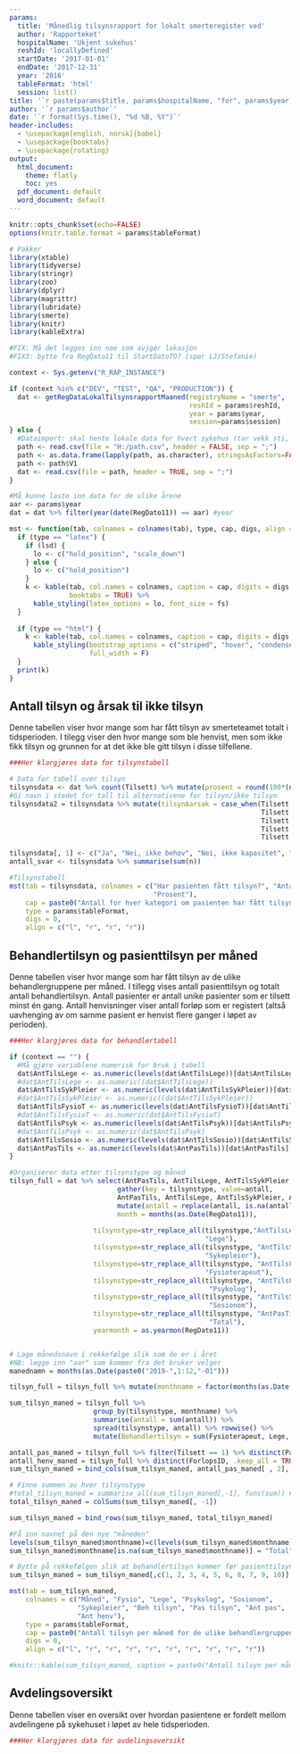 ```yaml
---
params:
  title: 'Månedlig tilsynsrapport for lokalt smerteregister ved'
  author: 'Rapporteket'
  hospitalName: 'Ukjent sukehus'
  reshId: 'locallyDefined'
  startDate: '2017-01-01'
  endDate: '2017-12-31'
  year: '2016'
  tableFormat: 'html'
  session: list()
title: '`r paste(params$title, params$hospitalName, "for", params$year)`'
author: '`r params$author`'
date: '`r format(Sys.time(), "%d %B, %Y")`'
header-includes:
  - \usepackage[english, norsk]{babel}
  - \usepackage{booktabs}
  - \usepackage{rotating}
output:
  html_document:
    theme: flatly
    toc: yes
  pdf_document: default
  word_document: default
---
```

```r
knitr::opts_chunk$set(echo=FALSE)
options(knitr.table.format = params$tableFormat)

# Pakker
library(xtable)
library(tidyverse)
library(stringr)
library(zoo)
library(dplyr)
library(magrittr)
library(lubridate)
library(smerte)
library(knitr)
library(kableExtra)

#FIX: Må det legges inn noe som avjgør lokasjon
#FIX3: bytte fra RegDato11 til StartDatoTO? (spør LJ/Stefanie)

```

```r

context <- Sys.getenv("R_RAP_INSTANCE")

if (context %in% c("DEV", "TEST", "QA", "PRODUCTION")) {
  dat <- getRegDataLokalTilsynsrapportMaaned(registryName = "smerte",
                                             reshId = params$reshId,
                                             year = params$year,
                                             session=params$session)
} else {
  #Dataimport: skal hente lokale data for hvert sykehus (tar vekk sti, og erstatter med lokal filB)
  path <- read.csv(file = "H:/path.csv", header = FALSE, sep = ";")
  path <- as.data.frame(lapply(path, as.character), stringsAsFactors=FALSE)
  path <- path$V1
  dat <- read.csv(file = path, header = TRUE, sep = ";")
}

#Må kunne laste inn data for de ulike årene
aar <- params$year
dat = dat %>% filter(year(date(RegDato11)) == aar) #year
```

```r
mst <- function(tab, colnames = colnames(tab), type, cap, digs, align = NULL, fs = 8, lsd = FALSE) {
  if (type == "latex") {
    if (lsd) {
      lo <- c("hold_position", "scale_down")
    } else {
      lo <- c("hold_position")
    }
    k <- kable(tab, col.names = colnames, caption = cap, digits = digs, align = align,
               booktabs = TRUE) %>% 
      kable_styling(latex_options = lo, font_size = fs)
  }
  
  if (type == "html") {
    k <- kable(tab, col.names = colnames, caption = cap, digits = digs, align = align) %>% 
      kable_styling(bootstrap_options = c("striped", "hover", "condensed"),
                    full_width = F)
  }
  print(k)
}
```

## Antall tilsyn og årsak til ikke tilsyn

Denne tabellen viser hvor mange som har fått tilsyn av smerteteamet totalt i tidsperioden. I tilegg viser den hvor mange som ble henvist, men som ikke fikk tilsyn og grunnen for at det ikke ble gitt tilsyn i disse tilfellene.

```r
###Her klargjøres data for tilsynstabell

# Data for tabell over tilsyn
tilsynsdata <- dat %>% count(Tilsett) %>% mutate(prosent = round(100*(n/sum(n))))
#Gi navn i stedet for tall til alternativene for tilsyn/ikke tilsyn
tilsynsdata2 = tilsynsdata %>% mutate(tilsynAarsak = case_when(Tilsett == 1 ~ "Ja",
                                                               Tilsett == 2 ~ "Nei, ikke behov",
                                                               Tilsett == 3 ~ "Nei, ikke kapasitet",
                                                               Tilsett == 4 ~ "Nei, men gitt råd",
                                                               Tilsett == 5 ~ "Nei, annen grunn"))

tilsynsdata[, 1] <- c("Ja", "Nei, ikke behov", "Nei, ikke kapasitet", "Nei, men gitt råd", "Nei, annen grunn")
antall_svar <- tilsynsdata %>% summarise(sum(n))

#Tilsynstabell
mst(tab = tilsynsdata, colnames = c("Har pasienten fått tilsyn?", "Antall ",
                                    "Prosent"),
    cap = paste0("Antall for hver kategori om pasienten har fått tilsyn."),
    type = params$tableFormat,
    digs = 0,
    align = c("l", "r", "r", "r"))
```


## Behandlertilsyn og pasienttilsyn per måned

Denne tabellen viser hvor mange som har fått tilsyn av de ulike behandlergruppene per måned. I tillegg vises antall pasienttilsyn og totalt antall behandlertilsyn. Antall pasienter er antall unike pasienter som er tilsett minst én gang. Antall henvisninger viser antall forløp som er registert (altså uavhenging av om samme pasient er henvist flere ganger i løpet av perioden).

```r
###Her klargjøres data for behandlertabell

if (context == "") {
  #Må gjøre variablene numerisk for bruk i tabell
  dat$AntTilsLege <- as.numeric(levels(dat$AntTilsLege))[dat$AntTilsLege]
  #dat$AntTilsLege <- as.numeric((dat$AntTilsLege))
  dat$AntTilsSykPleier <- as.numeric(levels(dat$AntTilsSykPleier))[dat$AntTilsSykPleier]
  #dat$AntTilsSykPleier <- as.numeric((dat$AntTilsSykPleier))
  dat$AntTilsFysioT <- as.numeric(levels(dat$AntTilsFysioT))[dat$AntTilsFysioT]
  #dat$AntTilsFysioT <- as.numeric(dat$AntTilsFysioT)
  dat$AntTilsPsyk <- as.numeric(levels(dat$AntTilsPsyk))[dat$AntTilsPsyk]
  #dat$AntTilsPsyk <- as.numeric(dat$AntTilsPsyk)
  dat$AntTilsSosio <- as.numeric(levels(dat$AntTilsSosio))[dat$AntTilsSosio]
  dat$AntPasTils <- as.numeric(levels(dat$AntPasTils))[dat$AntPasTils]
}

#Organiserer data etter tilsynstype og måned
tilsyn_full = dat %>% select(AntPasTils, AntTilsLege, AntTilsSykPleier, AntTilsFysioT, AntTilsPsyk, AntTilsSosio, RegDato11, PasientID, ForlopsID, Tilsett) %>% 
                           gather(key = tilsynstype, value=antall, 
                           AntPasTils, AntTilsLege, AntTilsSykPleier, AntTilsFysioT, AntTilsPsyk, AntTilsSosio) %>% 
                           mutate(antall = replace(antall, is.na(antall), 0), 
                           month = months(as.Date(RegDato11)),
                                                 
                     tilsynstype=str_replace_all(tilsynstype,"AntTilsLege", 
                                                 "Lege"),
                     tilsynstype=str_replace_all(tilsynstype, "AntTilsSykPleier",
                                                 "Sykepleier"), 
                     tilsynstype=str_replace_all(tilsynstype, "AntTilsFysioT", 
                                                 "Fysioterapeut"),
                     tilsynstype=str_replace_all(tilsynstype, "AntTilsPsyk", 
                                                  "Psykolog"),
                     tilsynstype=str_replace_all(tilsynstype, "AntTilsSosio", 
                                                  "Sosionom"),
                     tilsynstype=str_replace_all(tilsynstype, "AntPasTils", 
                                                  "Total"),
                     yearmonth = as.yearmon(RegDato11))


# Lage månedsnavn i rekkefølge slik som de er i året
#NB: legge inn "aar" som kommer fra det bruker velger
manednamn = months(as.Date(paste0("2019-",1:12,"-01")))

tilsyn_full = tilsyn_full %>% mutate(monthname = factor(months(as.Date(RegDato11)), levels = manednamn)) 

sum_tilsyn_maned = tilsyn_full %>% 
                     group_by(tilsynstype, monthname) %>% 
                     summarise(antall = sum(antall)) %>% 
                     spread(tilsynstype, antall) %>% rowwise() %>% 
                     mutate(Behandlertilsyn = sum(Fysioterapeut, Lege, Psykolog, Sosionom, Sykepleier))

antall_pas_maned = tilsyn_full %>% filter(Tilsett == 1) %>% distinct(PasientID, .keep_all = TRUE) %>% count(monthname) 
antall_henv_maned = tilsyn_full %>% distinct(ForlopsID, .keep_all = TRUE) %>% count(monthname) 
sum_tilsyn_maned = bind_cols(sum_tilsyn_maned, antall_pas_maned[ , 2], antall_henv_maned[ , 2])

# Finne summen av hver tilsynstype
#total_tilsyn_maned = summarise_all(sum_tilsyn_maned[,-1], funs(sum)) #må "ungroup" hvis denne skal brukes
total_tilsyn_maned = colSums(sum_tilsyn_maned[, -1])

sum_tilsyn_maned = bind_rows(sum_tilsyn_maned, total_tilsyn_maned)

#Få inn navnet på den nye "måneden"
levels(sum_tilsyn_maned$monthname)=c(levels(sum_tilsyn_maned$monthname), "Total")
sum_tilsyn_maned$monthname[is.na(sum_tilsyn_maned$monthname)] = "Total"

# Bytte på rekkefølgen slik at behandlertilsyn kommer før pasienttilsyn
sum_tilsyn_maned = sum_tilsyn_maned[,c(1, 2, 3, 4, 5, 6, 8, 7, 9, 10)]

mst(tab = sum_tilsyn_maned,
    colnames = c("Måned", "Fysio", "Lege", "Psykolog", "Sosionom",
                 "Sykepleier", "Beh tilsyn", "Pas tilsyn", "Ant pas",
                 "Ant henv"),
    type = params$tableFormat,
    cap = paste0("Antall tilsyn per måned for de ulike behandlergruppene."),
    digs = 0,
    align = c("l", "r", "r", "r", "r", "r", "r", "r", "r", "r"))

#knitr::kable(sum_tilsyn_maned, caption = paste0("Antall tilsyn per måned for de ulike behandlergruppene."), col.names = c("Måned", "Fysio", "Lege", "Psykolog", "Sosionom", "Sykepleier", "Beh tilsyn", "Pas tilsyn", "Ant pas", "Ant henv")) %>% kableExtra::kable_styling(bootstrap_options = c("striped", "hover", "condensed"), full_width = F)
```


## Avdelingsoversikt

Denne tabellen viser en oversikt over hvordan pasientene er fordelt mellom avdelingene på sykehuset i løpet av hele tidsperioden.

```r
###Her klargjøres data for avdelingsoversikt


```
